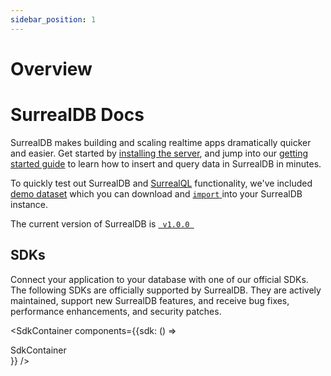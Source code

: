 ```yaml
---
sidebar_position: 1
---
```



# Overview

<h1> SurrealDB Docs</h1>

SurrealDB makes building and scaling realtime apps dramatically quicker and easier. Get started by [installing the server](/docs/installation/overview), and jump into our [getting started guide](/docs/introduction/start) to learn how to insert and query data in SurrealDB in minutes.

To quickly test out SurrealDB and [SurrealQL](/docs/surrealql/overview) functionality, we've included [demo dataset](/docs/surrealql/demo) which you can download and [<code>import</code> ](/docs/cli/import)into your SurrealDB instance.

<span>The current version of SurrealDB </span><span> is <a href='https://surrealdb.com/releases'> <code> v1.0.0 </code> </a></span>


## SDKs

Connect your application to your database with one of our official SDKs. The following SDKs are officially supported by SurrealDB. They are actively maintained, support new SurrealDB features, and receive bug fixes, performance enhancements, and security patches.

<SdkContainer components={{sdk: () => <div>SdkContainer</div>}} />
